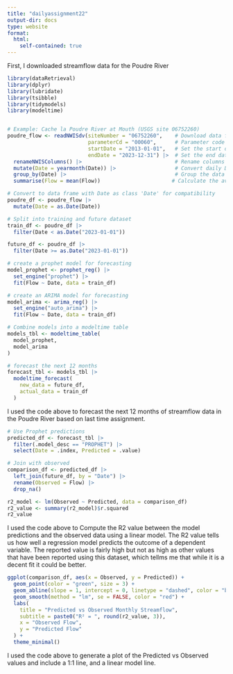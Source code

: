 ```yaml
---
title: "dailyassignment22"
output-dir: docs
type: website
format:
  html:
    self-contained: true
---
```

First, I downloaded streamflow data for the Poudre River

```r
library(dataRetrieval)
library(dplyr)
library(lubridate)
library(tsibble)
library(tidymodels)
library(modeltime)


# Example: Cache la Poudre River at Mouth (USGS site 06752260)
poudre_flow <- readNWISdv(siteNumber = "06752260",    # Download data from USGS for site 06752260
                          parameterCd = "00060",      # Parameter code 00060 = discharge in cfs)
                          startDate = "2013-01-01",   # Set the start date
                          endDate = "2023-12-31") |>  # Set the end date
  renameNWISColumns() |>                              # Rename columns to standard names (e.g., "Flow", "Date")
  mutate(Date = yearmonth(Date)) |>                   # Convert daily Date values into a year-month format (e.g., "2023 Jan")
  group_by(Date) |>                                   # Group the data by the new monthly Date
  summarise(Flow = mean(Flow))                       # Calculate the average daily flow for each month
```


```r
# Convert to data frame with Date as class 'Date' for compatibility
poudre_df <- poudre_flow |>
  mutate(Date = as.Date(Date))

# Split into training and future dataset
train_df <- poudre_df |>
  filter(Date < as.Date("2023-01-01"))

future_df <- poudre_df |>
  filter(Date >= as.Date("2023-01-01"))

# create a prophet model for forecasting
model_prophet <- prophet_reg() |>
  set_engine("prophet") |>
  fit(Flow ~ Date, data = train_df)

# create an ARIMA model for forecasting
model_arima <- arima_reg() |>
  set_engine("auto_arima") |>
  fit(Flow ~ Date, data = train_df)

# Combine models into a modeltime table
models_tbl <- modeltime_table(
  model_prophet,
  model_arima
)

# forecast the next 12 months
forecast_tbl <- models_tbl |>
  modeltime_forecast(
    new_data = future_df,
    actual_data = train_df
  )
```

I used the code above to forecast the next 12 months of streamflow data in the Poudre River based on last time assignment.
```r
# Use Prophet predictions
predicted_df <- forecast_tbl |>
  filter(.model_desc == "PROPHET") |>
  select(Date = .index, Predicted = .value)

# Join with observed
comparison_df <- predicted_df |>
  left_join(future_df, by = "Date") |>
  rename(Observed = Flow) |>
  drop_na()

r2_model <- lm(Observed ~ Predicted, data = comparison_df)
r2_value <- summary(r2_model)$r.squared
r2_value

```
I used the code above to Compute the R2 value between the model predictions and the observed data using a linear model. The R2 value tells us how well a regression model predicts the outcome of a dependent variable. The reported value is fairly high but not as high as other values that have been reported using this dataset, which tellms me that while it is a decent fit it could be better.

```r
ggplot(comparison_df, aes(x = Observed, y = Predicted)) +
  geom_point(color = "green", size = 3) +
  geom_abline(slope = 1, intercept = 0, linetype = "dashed", color = "blue") +
  geom_smooth(method = "lm", se = FALSE, color = "red") +
  labs(
    title = "Predicted vs Observed Monthly Streamflow",
    subtitle = paste0("R² = ", round(r2_value, 3)),
    x = "Observed Flow",
    y = "Predicted Flow"
  ) +
  theme_minimal()
```
I used the code above to generate a plot of the Predicted vs Observed values and include a 1:1 line, and a linear model line.

